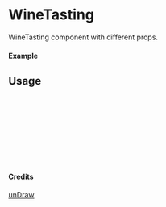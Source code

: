 
<Meta of={WineTasting} title="unDraw/WineTasting" />

# WineTasting

WineTasting component with different props.

#### Example

<Canvas of={WineTasting.Primary} />

## Usage

```ts
import { WineTasting } from "yadl-ui";

const Example = () => {
  return (
      <WineTasting />
  );
};

export default Example;
```

#### Credits
[unDraw](https://undraw.co/illustrations)
